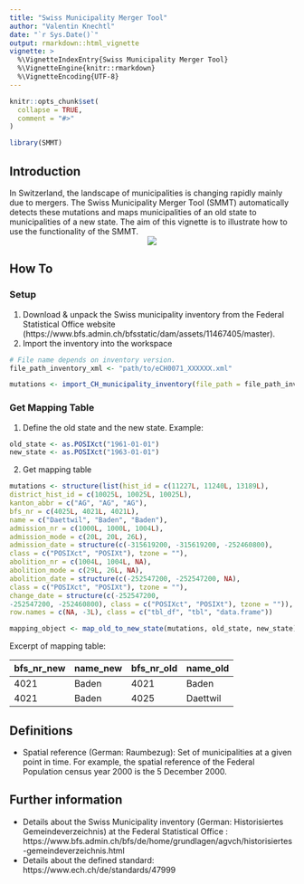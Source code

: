 ---
title: "Swiss Municipality Merger Tool"
author: "Valentin Knechtl"
date: "`r Sys.Date()`"
output: rmarkdown::html_vignette
vignette: >
  %\VignetteIndexEntry{Swiss Municipality Merger Tool}
  %\VignetteEngine{knitr::rmarkdown}
  %\VignetteEncoding{UTF-8}
---

```{r setup, include = FALSE}
knitr::opts_chunk$set(
  collapse = TRUE,
  comment = "#>"
)

library(SMMT)

```

## Introduction

In Switzerland, the landscape of municipalities is changing rapidly mainly due to mergers. The Swiss Municipality Merger Tool (SMMT) automatically detects these mutations and maps municipalities of an old state to municipalities of a new state. The aim of this vignette is to illustrate how to use the functionality of the SMMT.
<center>
![](municipality_count.png)
</center>
## How To

### Setup

1) Download & unpack the Swiss municipality inventory from the Federal Statistical Office website (https://www.bfs.admin.ch/bfsstatic/dam/assets/11467405/master).  
2) Import the inventory into the workspace

```{r, eval=FALSE}
# File name depends on inventory version.
file_path_inventory_xml <- "path/to/eCH0071_XXXXXX.xml"

mutations <- import_CH_municipality_inventory(file_path = file_path_inventory_xml)
```

### Get Mapping Table

1) Define the old state and the new state. Example:

```{r}
old_state <- as.POSIXct("1961-01-01")
new_state <- as.POSIXct("1963-01-01")
```

2) Get mapping table

```{r, echo = FALSE}
mutations <- structure(list(hist_id = c(11227L, 11240L, 13189L),
district_hist_id = c(10025L, 10025L, 10025L),
kanton_abbr = c("AG", "AG", "AG"),
bfs_nr = c(4025L, 4021L, 4021L),
name = c("Daettwil", "Baden", "Baden"),
admission_nr = c(1000L, 1000L, 1004L),
admission_mode = c(20L, 20L, 26L),
admission_date = structure(c(-315619200, -315619200, -252460800),
class = c("POSIXct", "POSIXt"), tzone = ""),
abolition_nr = c(1004L, 1004L, NA),
abolition_mode = c(29L, 26L, NA),
abolition_date = structure(c(-252547200, -252547200, NA),
class = c("POSIXct", "POSIXt"), tzone = ""),
change_date = structure(c(-252547200,
-252547200, -252460800), class = c("POSIXct", "POSIXt"), tzone = "")),
row.names = c(NA, -3L), class = c("tbl_df", "tbl", "data.frame"))
```

```{r}
mapping_object <- map_old_to_new_state(mutations, old_state, new_state)
```
Excerpt of mapping table: 

|bfs_nr_new | name_new | bfs_nr_old | name_old |
|-----|------|-----|-----|
|4021 | Baden | 4021 | Baden |
|4021 | Baden | 4025 | Daettwil|


## Definitions

* Spatial reference (German: Raumbezug): Set of municipalities at a given point in time. For example, the spatial reference of the Federal Population census year 2000 is the 5 December 2000.

## Further information

* Details about the Swiss Municipality inventory (German: Historisiertes Gemeindeverzeichnis) at the Federal Statistical Office : https://www.bfs.admin.ch/bfs/de/home/grundlagen/agvch/historisiertes-gemeindeverzeichnis.html
* Details about the defined standard: https://www.ech.ch/de/standards/47999
